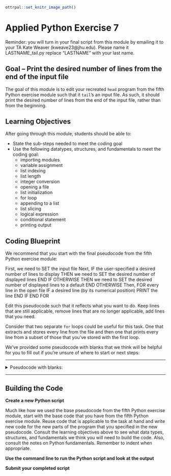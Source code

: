 ```r
ottrpal::set_knitr_image_path()
```

# Applied Python Exercise 7

Reminder: you will turn in your final script from this module by emailing it to your TA Kate Weaver (kweave23@jhu.edu). Please name it LASTNAME_tail.py replace "LASTNAME" with your last name.

## Goal -- Print the desired number of lines from the end of the input file

The goal of this module is to edit your recreated `head` program from the fifth Python exercise module such that it `tail`'s an input file. As such, it should print the desired number of lines from the end of the input file, rather than from the beginning. 

## Learning Objectives

After going through this module, students should be able to:

* State the sub-steps needed to meet the coding goal
* Use the following datatypes, structures, and fundamentals to meet the coding goal:
  * importing modules
  * variable assignment
  * list indexing
  * list length
  * integer conversion
  * opening a file
  * list initialization
  * for loop
  * appending to a list
  * list slicing
  * logical expression
  * conditional statement
  * printing output
  
## Coding Blueprint

We recommend that you start with the final pseudocode from the fifth Python exercise module: 

First, we need to SET the input file
Next, IF the user-specified a desired number of lines to display
  THEN we need to SET the desired number of displayed lines
END IF
OTHERWISE 
  THEN we need to SET the desired number of displayed lines to a default
END OTHERWISE
Then, FOR every line in the open file
  IF a desired line (by its numerical position)
    PRINT the line
  END IF
END FOR

Edit this pseudocode such that it reflects what you want to do. Keep lines that are still applicable, remove lines that are no longer applicable, add lines that you need.

Consider that two separate `for` loops could be useful for this task. One that extracts and stores every line from the file and then one that prints every line from a subset of those that you've stored with the first loop.

We've provided some pseudocode with blanks that we think will be helpful for you to fill out if you're unsure of where to start or next steps:

***
<details><summary> Pseudocode with blanks: </summary>

First, we need to SET the input file
Next, IF the user-specified a desired number of lines to display
  THEN we need to SET the desired number of displayed lines
END IF
OTHERWISE 
  THEN we need to SET the desired number of displayed lines to a default
END OTHERWISE
___ a storage list for lines in the file 
Then, FOR every line in the open file
  ~~IF a desired line (by its numerical position)~~
    ~~PRINT the line~~
  ~~END IF~~
  ___ the line to the storage list
END FOR

___ a subset of the storage list to be the last ____ items in the storage list
___ every line in the subset
  _____ the line
END FOR

</details>
***

## Building the Code

**Create a new Python script**

Much like how we used the base pseudocode from the fifth Python exercise module, start with the base code that you have from the fifth Python exercise module. Reuse code that is applicable to the task at hand and write new code for the new parts of the program that you specified in the new pseudocode. Consult the learning objectives above to see what data types, structures, and fundamentals we think you will need to build the code. Also, consult the notes on Python fundamentals. Remember to indent when appropriate.

**Use the command line to run the Python script and look at the output**

**Submit your completed script**

<!--
## Completed Intended Goal Code

```python
#USAGE: LASTNAME_tail.py input_filename [desired_number_of_lines]
import sys
filename = sys.argv[1]
if len(sys.argv) > 2:
  n_lines = int(sys.argv[2])
else:
  n_lines = 10
line_list = []
for line in open(filename):
  line_list.append(line)

last_n_lines = line_list[len(line_list)-9:]
#or last_n_lines = line_list[len(line_list)-9:len(line_list)+1]
for line in last_n_lines:
    print(line.strip('\r\n'))
```
-->